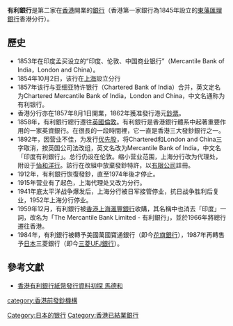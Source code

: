 {{prose|time=2016-07-21T05:19:45+00:00}}
'''有利銀行'''是第二家在[[香港|香港]]開業的[[銀行|銀行]]（香港第一家銀行為1845年設立的[[東藩匯理銀行|東藩匯理銀行]]香港分行）。

== 歷史 ==
*1853年在印度孟买设立的“印度、伦敦、中国商业银行”（Mercantile Bank of India，London and China）。 
*1854年10月2日，该行在[[上海|上海]]設立分行
*1857年该行与亚细亚特许银行（Chartered Bank of India）合并，英文定名为Chartered Mercantile Bank of India，London and China，中文名通称为有利银行。
*香港分行亦在1857年8月1日開業，1862年獲准發行港元[[鈔票|鈔票]]。
*1858年，有利銀行總行遷往[[英國|英國]][[倫敦|倫敦]]。有利銀行是香港銀行體系中起著重要作用的一家英資銀行。在很長的一段時間裡，它一直是香港三大發鈔銀行之一。
*1892年，因营业不佳，为发行[[优先股|优先股]]，将Chartered和London and China三字取消，按英国公司法改组，英文名改为Mercantile Bank of India，中文名「印度有利銀行」。总行仍设在伦敦。缩小营业范围，上海分行改为代理处，附设于[[怡和洋行|怡和洋行]]。該行在改組中放棄發鈔特許，以[[有限公司|有限公司]]註冊。
*1912年，有利銀行恢復發鈔，直至1974年後才停止。
*1915年营业有了起色，上海代理处又改为分行。
*1941年底太平洋战争爆发后，上海分行被日军接管停业，抗日战争胜利后复业，1952年上海分行停业。
*1959年12月，有利銀行被[[香港上海滙豐銀行|香港上海滙豐銀行]]收購，其名稱中也消去「印度」一詞，改名为「The Mercantile Bank Limited - 有利銀行」，並於1966年將總行遷往香港。
*1984年，有利銀行被轉予美國萬國寶通銀行（即今[[花旗銀行|花旗銀行]]），1987年再轉售予[[日本|日本]]三菱銀行（即今[[三菱UFJ銀行|三菱UFJ銀行]]）。

== 參考文獻 ==
*[http://www.banknotestudy.com/blog/ArticleDetail.aspx?a=66&i=3316 香港有利銀行紙幣發行資料初探 馬德和] {{Wayback|url=http://www.banknotestudy.com/blog/ArticleDetail.aspx?a=66&i=3316 |date=20210702005043 }}

{{1949年以前在华主要外资银行}}
{{HK Bank}}
{{香港发钞机构}}
{{清代貨幣}}

[[Category:日本的银行|Category:日本的银行]]
[[Category:香港已結業銀行|Category:香港已結業銀行]]
[[category:香港前發鈔機構|category:香港前發鈔機構]]